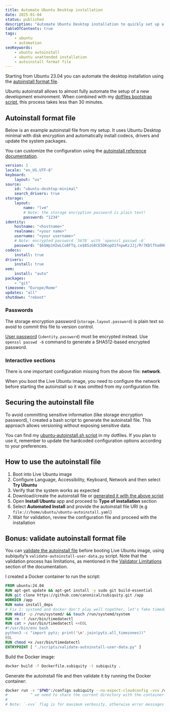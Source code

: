 ```yaml
---
title: Automate Ubuntu Desktop installation
date: 2025-01-04
status: published
description: "Automate Ubuntu Desktop installation to quickly set up a new environment with Ubuntu autoinstall format file"
tableOfContents: true
tags:
    - ubuntu
    - automation
seoKeywords:
    - ubuntu autoinstall
    - ubuntu unattended installation
    - autoinstall format file
---
```


Starting from Ubuntu 23.04 you can automate the desktop installation using the [autoinstall format file](https://canonical-subiquity.readthedocs-hosted.com/en/latest/intro-to-autoinstall.html).

Ubuntu autoinstall allows to almost fully automate the setup of a new development environment. When combined with my [dotfiles bootstrap script](https://github.com/devmatteini/dotfiles#installation), this process takes less than 30 minutes.

## Autoinstall format file

Below is an example autoinstall file from my setup. It uses Ubuntu Desktop minimal with disk encryption and automatically install codecs, drivers and update the system packages.

You can customize the configuration using the [autoinstall reference documentation](https://canonical-subiquity.readthedocs-hosted.com/en/latest/reference/autoinstall-reference.html).

```yaml
version: 1
locale: "en_US.UTF-8"
keyboard:
    layout: "us"
source:
    id: "ubuntu-desktop-minimal"
    search_drivers: true
storage:
    layout:
        name: "lvm"
        # Note: the storage encryption password is plain text!
        password: "1234"
identity:
    hostname: "<hostname>"
    realname: "<your name>"
    username: "<your username>"
    # Note: encrypted password `5678` with `openssl passwd -6`
    password: "$6$Wp1H2wLCo8FTq.ce$8SzG8CE5DKopD1fnpwKzJJj/Rr7KDlfho8HQMCtjKo3EGid2hKZkQAXeV/VFHOya0Ctx29.g5Bei8tR/cRZNc/"
codecs:
    install: true
drivers:
    install: true
oem:
    install: "auto"
packages:
    - "git"
timezone: "Europe/Rome"
updates: "all"
shutdown: "reboot"
```

### Passwords

The storage encryption password (`storage.layout.password`) is plain text so avoid to commit this file to version control.

[User password](https://canonical-subiquity.readthedocs-hosted.com/en/latest/reference/autoinstall-reference.html#password) (`identity.password`) must be encrypted instead. Use `openssl passwd -6` command to generate a SHA512-based encrypted password.

### Interactive sections

There is one important configuration missing from the above file: **network**.

When you boot the Live Ubuntu image, you need to configure the network before starting the autoinstall so it was omitted from my configuration file.

## Securing the autoinstall file

To avoid committing sensitive information (like storage encryption password), I created a bash script to generate the autoinstall file. This approach allows versioning without exposing sensitive data.

You can find my [ubuntu-autoinstall.sh script](https://github.com/devmatteini/dotfiles/blob/b966eece8d41a2537b0c76610d8f61e701d2f9bd/bootstrap/ubuntu-autoinstall.sh) in my dotfiles. If you plan to use it, remember to update the hardcoded configuration options according to your preferences.

## How to use the autoinstall file

1. Boot into Live Ubuntu image
2. Configure Language, Accessibility, Keyboard, Network and then select **Try Ubuntu**
3. Verify that the system works as expected
4. Download/create the autoinstall file or [generated it with the above script](https://github.com/devmatteini/dotfiles#ubuntu-autoinstall)
5. Open **Install Ubuntu** app and proceed to **Type of installation** section
6. Select **Automated Install** and provide the autoinstall file URI (e.g `file:///home/ubuntu/ubuntu-autoinstall.yaml`)
7. Wait for validation, review the configuration file and proceed with the installation

## Bonus: validate autoinstall format file

You can [validate the autoinstall file](https://canonical-subiquity.readthedocs-hosted.com/en/latest/howto/autoinstall-validation.html) before booting Live Ubuntu image, using subiquity's `validate-autoinstall-user-data.py` script.
Note that the validation process has limitations, as mentioned in the [Validator Limitations](https://canonical-subiquity.readthedocs-hosted.com/en/latest/howto/autoinstall-validation.html#validator-limitations) section of the documentation.

I created a Docker container to run the script:

```dockerfile title="Dockerfile.subiquity"
FROM ubuntu:24.04
RUN apt-get update && apt-get install -y sudo git build-essential
RUN git clone https://github.com/canonical/subiquity.git /app
WORKDIR /app
RUN make install_deps
# Fix 1: systemd and docker don't play well together, let's fake timedatectl command which is used inside the script
RUN mkdir -p /run/systemd/ && touch /run/systemd/system
RUN rm -f /usr/bin/timedatectl
RUN cat > /usr/bin/timedatectl <<EOL
#!/usr/bin/env bash
python3 -c "import pytz; print('\n'.join(pytz.all_timezones))"
EOL
RUN chmod +x /usr/bin/timedatectl
ENTRYPOINT [ "./scripts/validate-autoinstall-user-data.py" ]
```

Build the Docker image:

```bash
docker build -f Dockerfile.subiquity -t subiquity .
```

Generate the autoinstall file and then validate it by running the Docker container:

```bash
docker run -v "$PWD":/configs subiquity --no-expect-cloudconfig -vvv /configs/ubuntu-autoinstall.yaml
#          ^ we need to share the current directory with the container
#                                                                             ^ this is the autoinstall file name on the host filesystem
# Note: `-vvv` flag is for maximum verbosity, otherwise error messages are not very helpful
```
